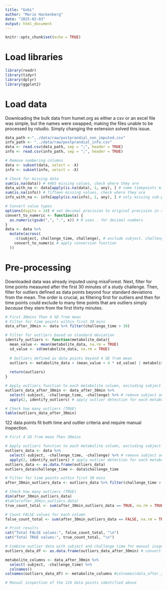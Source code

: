 ```yaml
---
title: "Gobi"
author: "Marie Hackenberg"
date: "2025-02-03"
output: html_document
---
```


```r
knitr::opts_chunk$set(echo = TRUE)
```

# Load libraries
```r
library(readr)
library(tidyr)
library(dplyr)
library(ggplot2)
```

# Load data
Downloading the bulk data from humet.org as either a csv or an excel file was simple, but the names were swapped, making the files unable to be processed by rstudio. Simply changing the extension solved this issue.
```r
data_path <-"../data/raw/postprandial_non_imputed.csv"
info_path <- "../data/raw/postprandial_info.csv"
data <- read.csv(data_path, sep = ";", header = TRUE)
info <- read.csv(info_path, sep = ";", header = TRUE)

# Remove numbering columns
data <- subset(data, select = -X)
info <- subset(info, select = -X)

# Check for missing data
sum(is.na(data)) # 4465 missing values, check where they are
data_with_na <- data[apply(is.na(data), 1, any), ] # some timepoints missing, to be imputed later
sum(is.na(info)) # fifteen missing values, check where they are
info_with_na <- info[apply(is.na(info), 1, any), ] # only missing sub-pathways, no action necessary

# Convert value types
options(digits = 14) # set decimal precision to original precision in raw data
convert_to_numeric <- function(x) {
  as.numeric(gsub(",", ".", x)) # R uses . for decimal numbers
}
data <- data %>%
  mutate(across(
    -c(subject, challenge_time, challenge), # exclude subject, challenge_time, and challenge
    convert_to_numeric # apply conversion function
  ))

```
# Pre-processing

Downloaded data was already imputed using missForest.
Next, filter for time points measured after the first 30 minutes of a study challenge. Then, filter for outliers defined as data points beyond four standard deviations from the mean. The order is crucial, as filtering first for outliers and then for time points could exclude to many time points that are outliers simply *because* they stem from the first thirty minutes.
```r
# First 30mins Then 4 SD from mean
# Filter for time points within first 30 mins
data_after_30min <- data %>% filter(challenge_time > 30)

# Filter for outliers based on standard deviation
identify_outliers <- function(metabolite_data){
  mean_value <- mean(metabolite_data, na.rm = TRUE)
  sd_value <- sd(metabolite_data, na.rm = TRUE)
  
  # Outliers defined as data points beyond 4 SD from mean
  outliers <- metabolite_data > (mean_value + 4 * sd_value) | metabolite_data < (mean_value - 4 * sd_value)
  
  return(outliers)
}

# Apply outliers function to each metabolite column, excluding subject and challenge_time
outliers_data_after_30min <- data_after_30min %>%
  select(-subject, -challenge_time, -challenge) %>% # remove subject and challenge_time
  apply(2, identify_outliers) # apply outlier detection for each metabolite, "2" for column

# Check how many outliers (TRUE)
table(outliers_data_after_30min)

```
122 data points fit both time and outlier criteria and require manual inspection.
```r
# First 4 SD from mean Then 30mins

# Apply outliers function to each metabolite column, excluding subject and challenge_time
outliers_data <- data %>%
  select(-subject, -challenge_time, -challenge) %>% # remove subject and challenge_time
  apply(2, identify_outliers) # apply outlier detection for each metabolite, "2" for column
outliers_data <- as.data.frame(outliers_data)
outliers_data$challenge_time <- data$challenge_time

# Filter for time points within first 30 mins
after_30min_outliers_data <- outliers_data %>% filter(challenge_time > 30)

# Check how many outliers (TRUE)
dim(after_30min_outliers_data)
#table(after_30min_outliers_data)
true_count_total <- sum(after_30min_outliers_data == TRUE, na.rm = TRUE)

# Count FALSE values for each column
false_count_total <- sum(after_30min_outliers_data == FALSE, na.rm = TRUE)

# Print results
cat("Total FALSE values:", false_count_total, "\n")
cat("Total TRUE values:", true_count_total, "\n")

```

```r
# Combine outlier data with subject and challenge time for manual inspection
outliers_data_df <- as.data.frame(outliers_data_after_30min) # convert to dataframe

metabolite_columns <- data_after_30min %>%
  select(-subject, -challenge_time) %>%
  colnames()
colnames(outliers_data_df) <- metabolite_columns #colnames(data_after_30min)[-c(1,2)] # 

# Manual inspection of the 124 data points identified above



```

```r

```

```r

```

```r

```

```r

```

